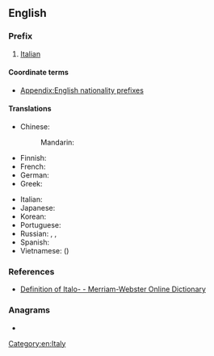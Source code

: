 {{also|italo|Italo|ítalo|italo-|Ítalo|ítalo-}}
==English==

===Prefix===
{{en-prefix}}

# [[Italian]]
#: {{prefixusex|en|-phile|Italophile}}
#: {{prefixusex|en|Austrian|Italo-Austrian}}

====Coordinate terms====
* [[Appendix:English nationality prefixes]]

====Translations====
{{trans-top|relating to Italy or Italian}}
* Chinese:
*: Mandarin: {{t+|cmn|意|alt=意-|tr=Yì-|sc=Hani}}
* Finnish: {{t+|fi|italialainen}}
* French: {{t|fr|italo-}}
* German: {{t+|de|Italienisch|alt=Italienisch-}}
* Greek: {{t|el|ιταλο-}}
{{trans-mid}}
* Italian: {{t|it|italo-}}
* Japanese: {{t+|ja|伊|alt=伊-|tr=い-, i-}}
* Korean: {{t|ko|^[[이(伊)]]-}}
* Portuguese: {{t+|pt|ítalo-}}
* Russian: {{t|ru|италья́нско-}}, {{t|ru|италья́но-}}, {{t|ru|ита́ло-}}
* Spanish: {{t|es|italo-}}
* Vietnamese: {{t+|vi|Ý}} ({{t|vi|意|alt=意-|sc=Hani}})
{{trans-bottom}}

===References===
* [http://m-w.com/dictionary/italo Definition of Italo- - Merriam-Webster Online Dictionary]

===Anagrams===
* {{anagrams|en|a=ailot|Alito|IOLTA|Tolai}}

[[Category:en:Italy]]